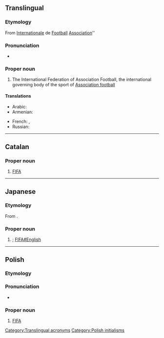 {{also|fifa|Fifa|fi fa|fi. fa.}}
==Translingual==
{{wikipedia}}

===Etymology===
From {{der|mul|fr|fédération|Fédération}} [[international|Internationale]] de [[football#French|Football]] [[association#French|Association]]''

===Pronunciation===
* {{a|English}} {{IPA|/ˈfiːfə/|lang=mul}}

===Proper noun===
{{mul-proper noun}}

# {{lb|mul|football}} The International Federation of Association Football, the international governing body of the sport of [[association football|Association football]]

====Translations====
{{trans-top|the International Federation of Association Football}}
* Arabic: {{t|ar|فِيفَا}}
* Armenian: {{t|hy|ՖԻՖԱ}}
{{trans-mid}}
* French: {{t+|fr|FIFA}}, {{t|fr|Fédération Internationale de Football Association}}
* Russian: {{t+|ru|ФИФА́}}
{{trans-bottom}}

[[Category:Translingual acronyms]]

----

==Catalan==

===Proper noun===
{{ca-proper noun|f}}

# [[FIFA]]

----

==Japanese==

===Etymology===
From {{bor|ja|fr|FIFA|sort=ふぃいふぁ}}.

===Proper noun===
{{ja-pos|proper|フィーファ}}

# {{synof|lang=ja|国際サッカー連盟|tr=Kokusai Sakkā Renmei||International Federation of Association Football}}; [[FIFA#English]]

{{topics|ja|Organizations|Football (soccer)|sort=ふぃいふぁ}}

----

==Polish==

===Etymology===
{{der|pl|fr|FIFA}}

===Pronunciation===
* {{pl-IPA}}

===Proper noun===
{{head|pl|proper noun|g=f}}

# [[#English|FIFA]]

[[Category:Polish initialisms]]